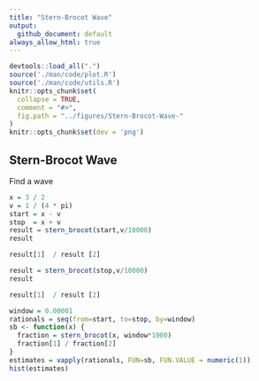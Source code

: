 ```yaml
---
title: "Stern-Brocot Wave"
output:
  github_document: default
always_allow_html: true
---
```

```r
devtools::load_all(".")
source('./man/code/plot.R')
source('./man/code/utils.R')
knitr::opts_chunk$set(
  collapse = TRUE,
  comment = "#>",
  fig.path = "../figures/Stern-Brocot-Wave-"
)
knitr::opts_chunk$set(dev = 'png')
```

## Stern-Brocot Wave

Find a wave
```r
x = 3 / 2
v = 1 / (4 * pi)
start = x - v
stop  = x + v
result = stern_brocot(start,v/10000)
result
```
```r
result[1]  / result [2]
```
```r
result = stern_brocot(stop,v/10000)
result 
```

```r
result[1]  / result [2]
```
```r
window = 0.00001
rationals = seq(from=start, to=stop, by=window)
sb <- function(x) {
  fraction = stern_brocot(x, window*1000)
  fraction[1] / fraction[2]
}
estimates = vapply(rationals, FUN=sb, FUN.VALUE = numeric(1))
hist(estimates)
```
